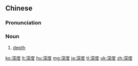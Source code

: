 ==Chinese==
{{zh-forms}}

===Pronunciation===
{{zh-pron
|m=shēndù
|c=sam1 dou6
|h=pfs=chhṳ̂m-thu
|mn=chhim-tō͘
|cat=n
}}

===Noun===
{{zh-noun}}
# {{lb|zh|literally|figuratively}} [[depth]]

[[ko:深度]]
[[lt:深度]]
[[hu:深度]]
[[mg:深度]]
[[ja:深度]]
[[tl:深度]]
[[uk:深度]]
[[zh:深度]]